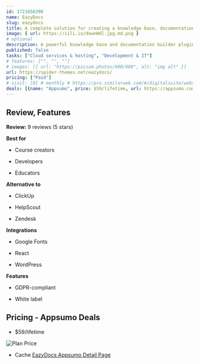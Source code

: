 ```yaml
---
id: 1721658398  
name: EazyDocs
slug: eazydocs
title: A complete solution for creating a knowledge base, documentation, helpdesk, FAQ, wiki, and more
image: { url: https://iili.io/downWdl.jpg.md.png }
# optional
description: A powerful knowledge base and documentation builder plugin for WordPressOffers features like analytics, doc contributor management, pre-made Elementor templates, footnotes, and more
published: false
tasks: ["Cloud services & hosting", "Development & IT"]
# features: ["", "", ""]
# images: [{ url: "https://picsum.photos/600/600", alt: "img alt" }]
url: https://spider-themes.net/eazydocs/ 
pricing: ["Paid"]
# visit: [0] # monthly # https://pro.similarweb.com/#/digitalsuite/websiteanalysis/home
deals: [{name: "Appsumo", price: $59/lifetime, url: https://appsumo.com/products/eazydocs/#overview }]
---
```


## Review, Features

**Review:** 9 reviews  (5 stars)

**Best for**

- Course creators

- Developers

- Educators

**Alternative to**

- ClickUp

- HelpScout

- Zendesk

**Integrations**

- Google Fonts

- React

- WordPress

**Features**

- GDPR-compliant

- White label

## Pricing - Appsumo Deals

- $59/lifetime

<Img src="https://iili.io/doeJShG.png" alt="Plan Price" />

- Cache [EazyDocs Appsumo Detail Page](https://iili.io/doeJQpe.png)

